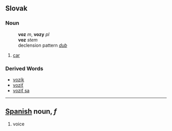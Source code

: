 == Slovak ==
=== Noun ===
:'''voz''' ''m'', '''vozy''' ''pl''
:'''voz''' ''stem''
:declension pattern ''[[Slovak declension pattern dub|dub]]''
# [[car]]
=== Derived Words ===
* [[vozík]]
* [[voziť]]
* [[voziť sa]]
----

== [[Spanish]] noun, ''f'' ==
# voice